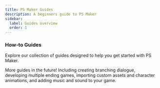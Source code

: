```yaml
---
title: PS Maker Guides
description: A beginners guide to PS Maker
sidebar:
  label: Guides overview
  order: 1
---
```



### How-to Guides

Explore our collection of guides designed to help you get started with PS Maker.

More guides in the future! Including creating branching dialogue, developing multiple ending games, importing custom assets and character animations, and adding music and sound to your game.

<br />

<CardGrid>
  <LinkCard
    href="/getting-started"
    title="Getting started tutorial"
    description="Getting started with PS Maker."
  />
  <LinkCard
    href="/guides/moving-your-player-between-maps"
    title="Moving your player between maps"
    description="How to move your player between maps in PS Maker."
  />
  <LinkCard
    href="/guides/fetch-quest"
    title="Classic fetch quest"
    description="How to Create a Fetch Quest in PS Maker."
  />
</CardGrid>
